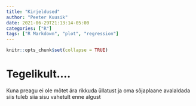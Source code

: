 ---
title: "Kirjeldused"
author: "Peeter Kuusik"
date: 2021-06-29T21:13:14-05:00
categories: ["R"]
tags: ["R Markdown", "plot", "regression"]
---

```{r setup, include=FALSE}
knitr::opts_chunk$set(collapse = TRUE)
```

# Tegelikult....
Kuna preagu ei ole mõtet ära rikkuda üllatust ja oma sõjaplaane avalaldada siis tuleb siia sisu vahetult enne algust

